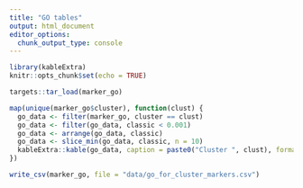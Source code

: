 ```yaml
---
title: "GO tables"
output: html_document
editor_options: 
  chunk_output_type: console
---
```


```r
library(kableExtra)
knitr::opts_chunk$set(echo = TRUE)
```

```r
targets::tar_load(marker_go)
```

```r
map(unique(marker_go$cluster), function(clust) {
  go_data <- filter(marker_go, cluster == clust)
  go_data <- filter(go_data, classic < 0.001)
  go_data <- arrange(go_data, classic)
  go_data <- slice_min(go_data, classic, n = 10)
  kableExtra::kable(go_data, caption = paste0("Cluster ", clust), format = "html") %>% kableExtra::kable_styling(full_width = FALSE)
})
```

```r
write_csv(marker_go, file = "data/go_for_cluster_markers.csv")
```

